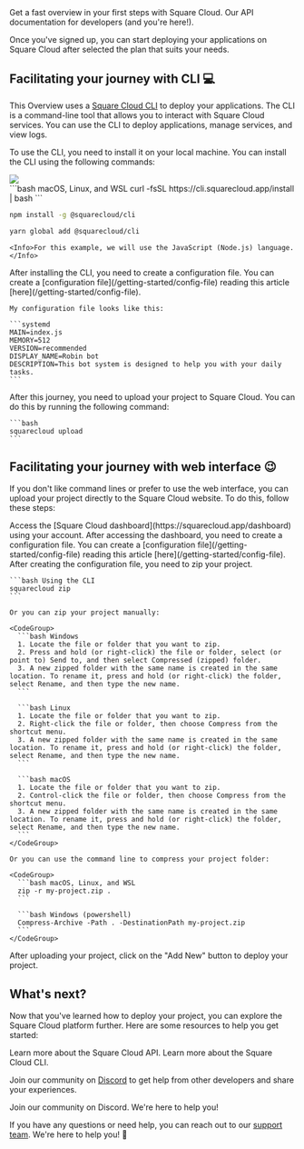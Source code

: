 <CardGroup>
  <Card title="Quick Start Guide" icon="book" href="/getting-started/quick-start">
    Get a fast overview in your first steps with Square Cloud.
  </Card>

  <Card title="Official API" icon="code" href="/api-reference">
    Our API documentation for developers (and you're here!).
  </Card>
</CardGroup>

<Snippet file="before-begin.mdx" />

Once you've signed up, you can start deploying your applications on Square Cloud after selected the plan that suits your needs.

## Facilitating your journey with CLI 💻

This Overview uses a [Square Cloud CLI](/cli) to deploy your applications. The CLI is a command-line tool that allows you to interact with Square Cloud services. You can use the CLI to deploy applications, manage services, and view logs.

To use the CLI, you need to install it on your local machine. You can install the CLI using the following commands:

<Frame>
  <img src="https://cdn.squarecloud.app/blog/posts/changelog/01-02-2024/square-cli-install.gif" />
</Frame>

<br />

<CodeGroup>
  ```bash macOS, Linux, and WSL 
  curl -fsSL https://cli.squarecloud.app/install | bash
  ```

  ```bash Windows with npm
  npm install -g @squarecloud/cli
  ```

  ```bash Windows with yarn
  yarn global add @squarecloud/cli
  ```
</CodeGroup>

<Steps>
  <Step title="Read the instructions about your language">
    <Snippet file="languages.mdx" />

    <Info>For this example, we will use the JavaScript (Node.js) language.</Info>
  </Step>

  <Step title="Create your Square Cloud config file">
    After installing the CLI, you need to create a configuration file. You can create a [configuration file](/getting-started/config-file) reading this article [here](/getting-started/config-file).

    My configuration file looks like this:

    ```systemd
    MAIN=index.js
    MEMORY=512
    VERSION=recommended
    DISPLAY_NAME=Robin bot
    DESCRIPTION=This bot system is designed to help you with your daily tasks.
    ```
  </Step>

  <Step title="Upload your project">
    After this journey, you need to upload your project to Square Cloud. You can do this by running the following command:

    ```bash
    squarecloud upload
    ```
  </Step>
</Steps>

## Facilitating your journey with web interface 😉

If you don't like command lines or prefer to use the web interface, you can upload your project directly to the Square Cloud website. To do this, follow these steps:

<Steps>
  <Step title="Access the Square Cloud website">
    Access the [Square Cloud dashboard](https://squarecloud.app/dashboard) using your account.
  </Step>

  <Step title="Create your Square Cloud config file">
    After accessing the dashboard, you need to create a configuration file. You can create a [configuration file](/getting-started/config-file) reading this article [here](/getting-started/config-file).
  </Step>

  <Step title="ZIP your project">
    After creating the configuration file, you need to zip your project.

    ```bash Using the CLI
    squarecloud zip
    ```

    Or you can zip your project manually:

    <CodeGroup>
      ```bash Windows
      1. Locate the file or folder that you want to zip.
      2. Press and hold (or right-click) the file or folder, select (or point to) Send to, and then select Compressed (zipped) folder.
      3. A new zipped folder with the same name is created in the same location. To rename it, press and hold (or right-click) the folder, select Rename, and then type the new name.
      ```

      ```bash Linux
      1. Locate the file or folder that you want to zip.
      2. Right-click the file or folder, then choose Compress from the shortcut menu.
      3. A new zipped folder with the same name is created in the same location. To rename it, press and hold (or right-click) the folder, select Rename, and then type the new name.
      ```

      ```bash macOS
      1. Locate the file or folder that you want to zip.
      2. Control-click the file or folder, then choose Compress from the shortcut menu.
      3. A new zipped folder with the same name is created in the same location. To rename it, press and hold (or right-click) the folder, select Rename, and then type the new name.
      ```
    </CodeGroup>

    Or you can use the command line to compress your project folder:

    <CodeGroup>
      ```bash macOS, Linux, and WSL
      zip -r my-project.zip .
      ```

      ```bash Windows (powershell)
      Compress-Archive -Path . -DestinationPath my-project.zip
      ```
    </CodeGroup>
  </Step>

  <Step title="Deploy your project">
    After uploading your project, click on the "Add New" button to deploy your project.
  </Step>
</Steps>

## What's next?

Now that you've learned how to deploy your project, you can explore the Square Cloud platform further. Here are some resources to help you get started:

<CardGroup>
  <Card title="API Reference" icon="server" href="/api-reference">
    Learn more about the Square Cloud API.
  </Card>

  <Card title="CLI Reference" icon="code" href="/cli-reference">
    Learn more about the Square Cloud CLI.
  </Card>
</CardGroup>

Join our community on [Discord](https://discord.gg/squarecloud) to get help from other developers and share your experiences.

<Card title="Square Cloud Community" icon="discord" href="https://discord.gg/squarecloud" color="#7289DA">
  Join our community on Discord. We're here to help you!
</Card>

If you have any questions or need help, you can reach out to our [support team](https://squarecloud.app/dashboard/support). We're here to help you! 🚀
